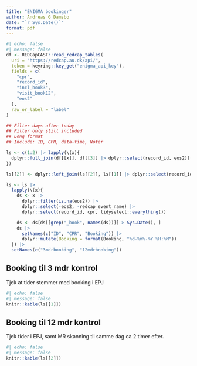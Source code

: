 ```yaml
---
title: "ENIGMA bookinger"
author: Andreas G Damsbo
date: "`r Sys.Date()`"
format: pdf
---
```


```r
#| echo: false
#| message: false
df <- REDCapCAST::read_redcap_tables(
  uri = "https://redcap.au.dk/api/",
  token = keyring::key_get("enigma_api_key"),
  fields = c(
    "cpr",
    "record_id",
    "incl_book3",
    "visit_book12",
    "eos2"
  ),
  raw_or_label = "label"
)

## Filter days after today
## Filter only still included
## Long format
## Include: ID, CPR, data-time, Noter

ls <- c(1:2) |> lapply(\(x){
  dplyr::full_join(df[[x]], df[[3]] |> dplyr::select(record_id, eos2))
})

ls[[2]] <- dplyr::left_join(ls[[2]], ls[[1]] |> dplyr::select(record_id, cpr))

ls <- ls |>
  lapply(\(x){
    ds <- x |>
      dplyr::filter(is.na(eos2)) |>
      dplyr::select(-eos2, -redcap_event_name) |>
      dplyr::select(record_id, cpr, tidyselect::everything())

    ds <- ds[ds[[grep("_book", names(ds))]] > Sys.Date(), ]
    ds |>
      setNames(c("ID", "CPR", "Booking")) |>
      dplyr::mutate(Booking = format(Booking, "%d-%m%-%Y %H:%M"))
  }) |>
  setNames(c("3mdrbooking", "12mdrbooking"))
```

## Booking til 3 mdr kontrol

Tjek at tider stemmer med booking i EPJ

```r
#| echo: false
#| message: false
knitr::kable(ls[[1]])
```

## Booking til 12 mdr kontrol

Tjek tider i EPJ, samt MR skanning til samme dag ca 2 timer efter.

```r
#| echo: false
#| message: false
knitr::kable(ls[[2]])
```
